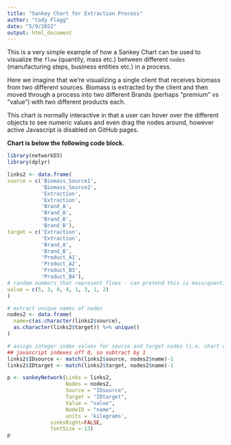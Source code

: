 ```yaml
---
title: "Sankey Chart for Extraction Process"
author: "Cody Flagg"
date: "5/9/2022"
output: html_document
---
```


This is a very simple example of how a Sankey Chart can be used to visualize the `flow` (quantity, mass etc.) between different `nodes` (manufacturing steps, business entities etc.) in a process. 

Here we imagine that we're visualizing a single client that receives biomass from two different sources. Biomass is extracted by the client and then moved through a process into two different Brands (perhaps "premium" vs "value") with two different products each. 

This chart is normally interactive in that a user can hover over the different objects to see numeric values and even drag the nodes around, however active Javascript is disabled on GitHub pages. 

**Chart is below the following code block.**

```r
library(networkD3)
library(dplyr)

links2 <- data.frame(
source = c('Biomass_Source1', 
           'Biomass_Source2', 
           'Extraction', 
           'Extraction', 
           'Brand_A', 
           'Brand_A', 
           'Brand_B', 
           'Brand_B'),
target = c('Extraction', 
           'Extraction', 
           'Brand_A', 
           'Brand_B', 
           'Product_A1', 
           'Product_A2', 
           'Product_B3', 
           'Product_B4'),
# random numbers that represent flows - can pretend this is mass/quantity/revenue etc.
value = c(5, 3, 4, 4, 1, 3, 1, 2)
)

# extract unique names of nodes
nodes2 <- data.frame(
  name=c(as.character(links2$source), 
  as.character(links2$target)) %>% unique()
)

# assign integer index values for source and target nodes (i.e. chart coordinates)
## javascript indexes off 0, so subtract by 1
links2$IDsource <- match(links2$source, nodes2$name)-1 
links2$IDtarget <- match(links2$target, nodes2$name)-1

p <- sankeyNetwork(Links = links2, 
                   Nodes = nodes2,
                   Source = "IDsource", 
                   Target = "IDtarget",
                   Value = "value", 
                   NodeID = "name", 
                   units = 'kilograms',
              sinksRight=FALSE,
              fontSize = 13)
p
```